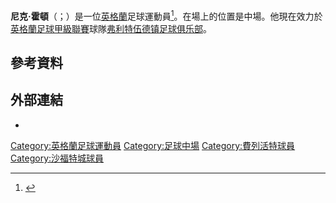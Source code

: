 '''尼克·霍頓'''（{{lang-en|Nick Haughton}}；{{bd|1994年|9月20日}}）是一位[[英格蘭|英格蘭]]足球運動員<ref name="loan market">{{cite web|title=More activity at Highbury this week in the transfer and loan market|url=http://www.fleetwoodtownfc.com/news/article/transfer-and-loan-update-1389677.aspx|website=fleetwoodtownfc.com|accessdate=5 October 2014|archive-date=2015-07-24|archive-url=https://web.archive.org/web/20150724031409/http://www.fleetwoodtownfc.com/news/article/transfer-and-loan-update-1389677.aspx|dead-url=no}}</ref>。在場上的位置是中場。他現在效力於[[英格蘭足球甲級聯賽|英格蘭足球甲級聯賽]]球隊[[弗利特伍德镇足球俱乐部|弗利特伍德镇足球俱乐部]]。

==參考資料==
{{Reflist}}

==外部連結==
*{{Soccerbase|78154|Nick Haughton}}

{{DEFAULTSORT:Haughton, Nick}}
[[Category:英格蘭足球運動員|Category:英格蘭足球運動員]]
[[Category:足球中場|Category:足球中場]]
[[Category:費列活特球員|Category:費列活特球員]]
[[Category:沙福特城球員|Category:沙福特城球員]]
{{Sport-bio-stub}}